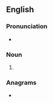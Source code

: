 ==English==

===Pronunciation===
* {{IPA|/ˈɡɹuːmɪŋz/|lang=en}}

===Noun===
{{head|en|noun plural form}}

# {{plural of|grooming|lang=en}}

===Anagrams===
* {{anagrams|en|a=ggimnoors|Gongorism}}